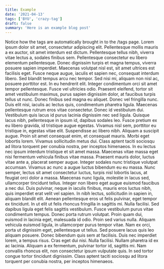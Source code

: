 ```yaml
---
title: Example
date: '2021-04-13'
tags: ['BYU', 'crazy-tag']
draft: false
summary: 'Here is an example blog post'
---
```


Notice how the tags are automatically brought in to the /tags page.
Lorem ipsum dolor sit amet, consectetur adipiscing elit. Pellentesque mollis mauris a ex auctor, sit amet interdum est dictum. Pellentesque tellus nibh, viverra vitae lectus a, sodales finibus sem. Pellentesque consectetur eu libero elementum pellentesque. Donec dignissim turpis et magna tempus, viverra posuere sapien imperdiet. Maecenas volutpat nisl est, sit amet ultrices est facilisis eget. Fusce neque augue, iaculis et sapien nec, consequat interdum libero. Sed blandit tempus arcu nec tempor. Sed nisi mi, aliquam non nisl ac, posuere porttitor est.
In eu hendrerit elit. Integer condimentum orci sit amet tempor pellentesque. Fusce vel ultricies odio. Praesent eleifend, tortor sit amet vestibulum maximus, purus sapien dignissim dolor, at faucibus turpis tellus ut nunc. Donec finibus sed magna eu aliquet. Donec vel fringilla nunc. Duis elit nisi, iaculis ac lectus quis, condimentum pharetra ligula. Maecenas pellentesque rutrum eros vitae consectetur. Donec id vestibulum dui. Vestibulum quis lacus id purus lacinia dignissim nec sed ligula. Quisque lacus nibh, pellentesque in ipsum id, dapibus sodales leo. Fusce pretium ex eu libero gravida, id tristique augue egestas. Vivamus nisl sem, porttitor eu tristique in, egestas vitae elit. Suspendisse ac libero nibh. Aliquam a suscipit augue.
Proin sit amet consequat enim, et consequat mauris. Morbi eget lobortis lorem. Vivamus sollicitudin metus dui. Class aptent taciti sociosqu ad litora torquent per conubia nostra, per inceptos himenaeos. In eu lectus nec ipsum interdum tristique et sit amet massa. Maecenas vitae massa eget nisi fermentum vehicula finibus vitae massa. Praesent mauris dolor, luctus vitae ante a, placerat semper augue. Integer sodales nunc tristique volutpat accumsan. Vivamus ac nunc a augue luctus bibendum eu eu massa. Nunc semper, lectus sit amet consectetur luctus, turpis nisl lobortis lacus, at feugiat orci dolor a massa. Maecenas nunc ligula, molestie in lacus sed, ullamcorper tincidunt tellus. Integer non libero eget augue euismod faucibus a nec dui. Duis pulvinar, neque in iaculis finibus, mauris eros luctus nibh, quis imperdiet erat velit vel sapien. In nibh lectus, sollicitudin in sapien in, aliquam blandit elit. Aenean pellentesque eros ut felis pulvinar, eget tempor ex tincidunt.
In ut elit ut felis rhoncus fringilla in sagittis mi. Nulla facilisi. Sed dapibus ligula eget felis sagittis vestibulum. Fusce vestibulum purus vitae condimentum tempus. Donec porta rutrum volutpat. Proin quam dui, euismod in lacinia eget, malesuada id odio. Proin sed varius nulla. Aliquam vehicula euismod ligula, in ullamcorper purus tempor vitae. Nam ex orci, porta ut dignissim eget, pellentesque ut tellus. Sed posuere lacus quis leo aliquam posuere. Donec bibendum quis sem at facilisis. Duis nec imperdiet lorem, a tempus risus.
Cras eget dui nisi. Nulla facilisi. Nullam pharetra id ex ac lacinia. Aliquam a ex fermentum, pulvinar tortor id, sagittis mi. Nam convallis rhoncus elit, non consectetur ipsum vulputate quis. In sed tortor congue tortor tincidunt dignissim. Class aptent taciti sociosqu ad litora torquent per conubia nostra, per inceptos himenaeos.
